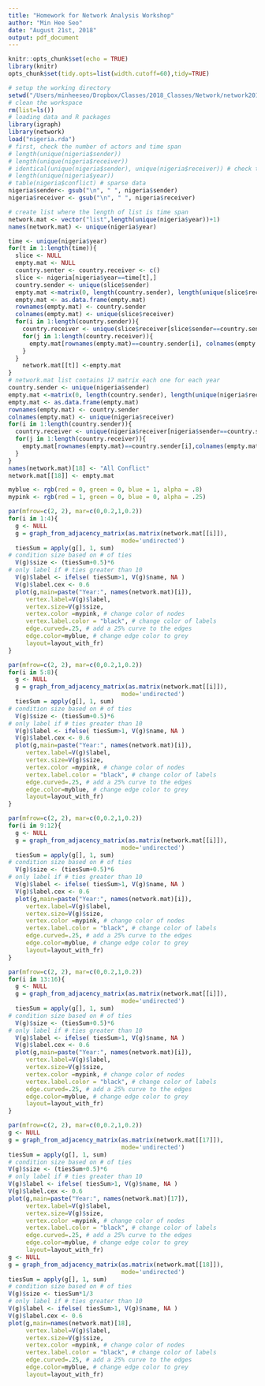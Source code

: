 ```yaml
---
title: "Homework for Network Analysis Workshop"
author: "Min Hee Seo"
date: "August 21st, 2018"
output: pdf_document
---
```

  
```r
knitr::opts_chunk$set(echo = TRUE)
library(knitr)
opts_chunk$set(tidy.opts=list(width.cutoff=60),tidy=TRUE)
```

\section{Exercise 1. Nigeria Data}

```r
# setup the working directory
setwd("/Users/minheeseo/Dropbox/Classes/2018_Classes/Network/network2018_hw1/")
# clean the workspace
rm(list=ls())
# loading data and R packages
library(igraph)
library(network)
load("nigeria.rda")
# first, check the number of actors and time span
# length(unique(nigeria$sender))
# length(unique(nigeria$receiver))
# identical(unique(nigeria$sender), unique(nigeria$receiver)) # check the order 
# length(unique(nigeria$year))
# table(nigeria$conflict) # sparse data
nigeria$sender<- gsub("\n", " ", nigeria$sender)
nigeria$receiver <- gsub("\n", " ", nigeria$receiver)

# create list where the length of list is time span
network.mat <- vector("list",length(unique(nigeria$year))+1)
names(network.mat) <- unique(nigeria$year)

time <- unique(nigeria$year)
for(t in 1:length(time)){
  slice <- NULL
  empty.mat <- NULL
  country.senter <- country.receiver <- c()
  slice <- nigeria[nigeria$year==time[t],]
  country.sender <- unique(slice$sender)
  empty.mat <-matrix(0, length(country.sender), length(unique(slice$receiver)))
  empty.mat <- as.data.frame(empty.mat)
  rownames(empty.mat) <- country.sender
  colnames(empty.mat) <- unique(slice$receiver)
  for(i in 1:length(country.sender)){
    country.receiver <- unique(slice$receiver[slice$sender==country.sender[i]])
    for(j in 1:length(country.receiver)){
      empty.mat[rownames(empty.mat)==country.sender[i], colnames(empty.mat)==country.receiver[j]] <- slice$conflict[slice$sender==country.sender[i] & slice$receiver==country.receiver[j]]
    }
  }
    network.mat[[t]] <-empty.mat
}
# network.mat list contains 17 matrix each one for each year
country.sender <- unique(nigeria$sender)
empty.mat <-matrix(0, length(country.sender), length(unique(nigeria$receiver)))
empty.mat <- as.data.frame(empty.mat)
rownames(empty.mat) <- country.sender
colnames(empty.mat) <- unique(nigeria$receiver)
for(i in 1:length(country.sender)){
  country.receiver <- unique(nigeria$receiver[nigeria$sender==country.sender[i]])
  for(j in 1:length(country.receiver)){
    empty.mat[rownames(empty.mat)==country.sender[i],colnames(empty.mat)==country.receiver[j]] <- sum(nigeria$conflict[nigeria$sender==country.sender[i] & nigeria$receiver==country.receiver[j]])
  }
}
names(network.mat)[18] <- "All Conflict"
network.mat[[18]] <- empty.mat
```


```r
myblue <- rgb(red = 0, green = 0, blue = 1, alpha = .8)
mypink <- rgb(red = 1, green = 0, blue = 0, alpha = .25)

par(mfrow=c(2, 2), mar=c(0,0.2,1,0.2))
for(i in 1:4){
  g <- NULL
  g = graph_from_adjacency_matrix(as.matrix(network.mat[[i]]),
                                mode='undirected')
  tiesSum = apply(g[], 1, sum)
# condition size based on # of ties
  V(g)$size <- (tiesSum+0.5)*6
# only label if # ties greater than 10
  V(g)$label <- ifelse( tiesSum>1, V(g)$name, NA )
  V(g)$label.cex <- 0.6
  plot(g,main=paste("Year:", names(network.mat)[i]),
     vertex.label=V(g)$label, 
     vertex.size=V(g)$size,
     vertex.color =mypink, # change color of nodes
     vertex.label.color = "black", # change color of labels
     edge.curved=.25, # add a 25% curve to the edges
     edge.color=myblue, # change edge color to grey  
     layout=layout_with_fr)
}

```


```r

par(mfrow=c(2, 2), mar=c(0,0.2,1,0.2))
for(i in 5:8){
  g <- NULL
  g = graph_from_adjacency_matrix(as.matrix(network.mat[[i]]),
                                mode='undirected')
  tiesSum = apply(g[], 1, sum)
# condition size based on # of ties
  V(g)$size <- (tiesSum+0.5)*6
# only label if # ties greater than 10
  V(g)$label <- ifelse( tiesSum>1, V(g)$name, NA )
  V(g)$label.cex <- 0.6
  plot(g,main=paste("Year:", names(network.mat)[i]),
     vertex.label=V(g)$label, 
     vertex.size=V(g)$size,
     vertex.color =mypink, # change color of nodes
     vertex.label.color = "black", # change color of labels
     edge.curved=.25, # add a 25% curve to the edges
     edge.color=myblue, # change edge color to grey  
     layout=layout_with_fr)
}
```

```r
par(mfrow=c(2, 2), mar=c(0,0.2,1,0.2))
for(i in 9:12){
  g <- NULL
  g = graph_from_adjacency_matrix(as.matrix(network.mat[[i]]),
                                mode='undirected')
  tiesSum = apply(g[], 1, sum)
# condition size based on # of ties
  V(g)$size <- (tiesSum+0.5)*6
# only label if # ties greater than 10
  V(g)$label <- ifelse( tiesSum>1, V(g)$name, NA )
  V(g)$label.cex <- 0.6
  plot(g,main=paste("Year:", names(network.mat)[i]),
     vertex.label=V(g)$label, 
     vertex.size=V(g)$size,
     vertex.color =mypink, # change color of nodes
     vertex.label.color = "black", # change color of labels
     edge.curved=.25, # add a 25% curve to the edges
     edge.color=myblue, # change edge color to grey  
     layout=layout_with_fr)
}
```

```r
par(mfrow=c(2, 2), mar=c(0,0.2,1,0.2))
for(i in 13:16){
  g <- NULL
  g = graph_from_adjacency_matrix(as.matrix(network.mat[[i]]),
                                mode='undirected')
  tiesSum = apply(g[], 1, sum)
# condition size based on # of ties
  V(g)$size <- (tiesSum+0.5)*6
# only label if # ties greater than 10
  V(g)$label <- ifelse( tiesSum>1, V(g)$name, NA )
  V(g)$label.cex <- 0.6
  plot(g,main=paste("Year:", names(network.mat)[i]),
     vertex.label=V(g)$label, 
     vertex.size=V(g)$size,
     vertex.color =mypink, # change color of nodes
     vertex.label.color = "black", # change color of labels
     edge.curved=.25, # add a 25% curve to the edges
     edge.color=myblue, # change edge color to grey  
     layout=layout_with_fr)
}

```


```r
par(mfrow=c(2, 2), mar=c(0,0.2,1,0.2))
g <- NULL
g = graph_from_adjacency_matrix(as.matrix(network.mat[[17]]),
                                mode='undirected')
tiesSum = apply(g[], 1, sum)
# condition size based on # of ties
V(g)$size <- (tiesSum+0.5)*6
# only label if # ties greater than 10
V(g)$label <- ifelse( tiesSum>1, V(g)$name, NA )
V(g)$label.cex <- 0.6
plot(g,main=paste("Year:", names(network.mat)[17]),
     vertex.label=V(g)$label, 
     vertex.size=V(g)$size,
     vertex.color =mypink, # change color of nodes
     vertex.label.color = "black", # change color of labels
     edge.curved=.25, # add a 25% curve to the edges
     edge.color=myblue, # change edge color to grey  
     layout=layout_with_fr)
g <- NULL
g = graph_from_adjacency_matrix(as.matrix(network.mat[[18]]),
                                mode='undirected')
tiesSum = apply(g[], 1, sum)
# condition size based on # of ties
V(g)$size <- tiesSum*1/3
# only label if # ties greater than 10
V(g)$label <- ifelse( tiesSum>1, V(g)$name, NA )
V(g)$label.cex <- 0.6
plot(g,main=names(network.mat)[18],
     vertex.label=V(g)$label, 
     vertex.size=V(g)$size,
     vertex.color =mypink, # change color of nodes
     vertex.label.color = "black", # change color of labels
     edge.curved=.25, # add a 25% curve to the edges
     edge.color=myblue, # change edge color to grey  
     layout=layout_with_fr)


```
\section{Exercise 2. Measurements \& Community detection}
